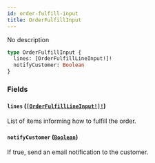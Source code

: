 ```yaml
---
id: order-fulfill-input
title: OrderFulfillInput
---
```


No description

```graphql
type OrderFulfillInput {
  lines: [OrderFulfillLineInput!]!
  notifyCustomer: Boolean
}
```

### Fields

#### `lines` ([`[OrderFulfillLineInput!]!`](/api-reference/inputs/order-fulfill-line-input.mdx))

List of items informing how to fulfill the order.

#### `notifyCustomer` ([`Boolean`](/api-reference/scalars/boolean.mdx))

If true, send an email notification to the customer.
